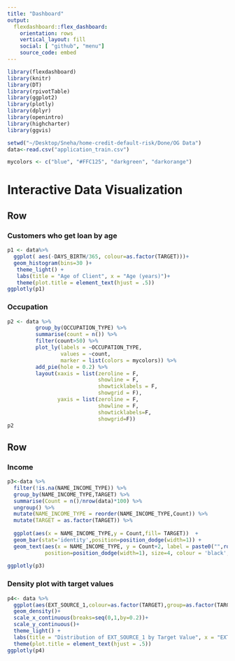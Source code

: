```yaml
---
title: "Dashboard"
output: 
  flexdashboard::flex_dashboard:
    orientation: rows
    vertical_layout: fill
    social: [ "github", "menu"]
    source_code: embed
---
```


```r
library(flexdashboard)
library(knitr)
library(DT)
library(rpivotTable)
library(ggplot2)
library(plotly)
library(dplyr)
library(openintro)
library(highcharter)
library(ggvis)
```


```r
setwd("~/Desktop/Sneha/home-credit-default-risk/Done/OG Data")
data<-read.csv("application_train.csv")
```

```r
mycolors <- c("blue", "#FFC125", "darkgreen", "darkorange")
```

Interactive Data Visualization
=====================================


Row
---------------------------------------------

### Customers who get loan by age

```r
p1 <- data%>%
  ggplot( aes(-DAYS_BIRTH/365, colour=as.factor(TARGET)))+
  geom_histogram(bins=30 )+
   theme_light() + 
   labs(title = "Age of Client", x = "Age (years)")+
   theme(plot.title = element_text(hjust = .5))
ggplotly(p1)
```

### Occupation
```r
p2 <- data %>%
         group_by(OCCUPATION_TYPE) %>%
         summarise(count = n()) %>%
         filter(count>50) %>%
         plot_ly(labels = ~OCCUPATION_TYPE,
                 values = ~count,
                 marker = list(colors = mycolors)) %>%
         add_pie(hole = 0.2) %>%
         layout(xaxis = list(zeroline = F,
                             showline = F,
                             showticklabels = F,
                             showgrid = F),
                yaxis = list(zeroline = F,
                             showline = F,
                             showticklabels=F,
                             showgrid=F))
p2
```


Row
------------------------------------
### Income 

```r
p3<-data %>%
  filter(!is.na(NAME_INCOME_TYPE)) %>%
  group_by(NAME_INCOME_TYPE,TARGET) %>%
  summarise(Count = n()/nrow(data)*100) %>%
  ungroup() %>%
  mutate(NAME_INCOME_TYPE = reorder(NAME_INCOME_TYPE,Count)) %>%
  mutate(TARGET = as.factor(TARGET)) %>%
  
  ggplot(aes(x = NAME_INCOME_TYPE,y = Count,fill= TARGET))  +
  geom_bar(stat='identity',position=position_dodge(width=1)) +
  geom_text(aes(x = NAME_INCOME_TYPE, y = Count+2, label = paste0("",round(Count,0),"%",sep=""),group=TARGET),
            position=position_dodge(width=1), size=4, colour = 'black', fontface = 'plain') + labs(x = 'Income Type', y = 'Percent', title = 'Bar Chart for Visualizing Income Type')  + theme_bw() +  theme(axis.text.x = element_text(angle = 45, vjust = 1, hjust=1))
  
ggplotly(p3)
```




### Density plot with target values

```r
p4<- data %>%
  ggplot(aes(EXT_SOURCE_1,colour=as.factor(TARGET),group=as.factor(TARGET)))+
  geom_density()+
  scale_x_continuous(breaks=seq(0,1,by=0.2))+
  scale_y_continuous()+
  theme_light() + 
  labs(title = "Distribution of EXT_SOURCE_1 by Target Value", x = "EXT_SOURCE_1")+
  theme(plot.title = element_text(hjust = .5))
ggplotly(p4)
```
